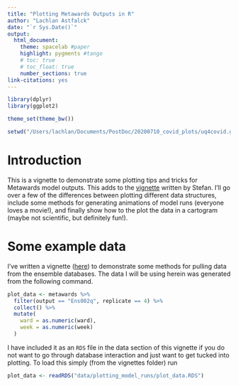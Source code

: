 ```yaml
---
title: "Plotting Metawards Outputs in R"
author: "Lachlan Astfalck"
date: "`r Sys.Date()`"
output:
  html_document:
    theme: spacelab #paper
    highlight: pygments #tango
    # toc: true
    # toc_float: true
    number_sections: true
link-citations: yes
---
```


\newcommand{\by}{\textbf{y}}
\newcommand{\bY}{\textbf{Y}}
\newcommand{\bx}{\textbf{x}}
\newcommand{\bf}{\textbf{f}}
\newcommand{\bmu}{\boldsymbol{\mu}}

```r

library(dplyr)
library(ggplot2)

theme_set(theme_bw())

setwd("/Users/lachlan/Documents/PostDoc/20200710_covid_plots/uq4covid.github.io/vignettes")
```

# Introduction

This is a vignette to demonstrate some plotting tips and tricks for Metawards model outputs. This adds to the [vignette](https://uq4covid.github.io/vignettes/metawards_plot) written by Stefan. I'll go over a few of the differences between plotting different data structures, include some methods for generating animations of model runs (everyone loves a movie!), and finally show how to the plot the data in a cartogram (maybe not scientific, but definitely fun!). 

# Some example data

I've written a vignette ([here](https://uq4covid.github.io/vignettes/database_interaction)) to demonstrate some methods for pulling data from the ensemble databases. The data I will be using herein was generated from the following command.

```r
plot_data <- metawards %>%
  filter(output == "Ens002q", replicate == 4) %>%
  collect() %>%
  mutate(
    ward = as.numeric(ward),
    week = as.numeric(week)
  )
```

I have included it as an `RDS` file in the data section of this vignette if you do not want to go through database interaction and just want to get tucked into plotting. To load this simply (from the vignettes folder) run

```r
plot_data <- readRDS("data/plotting_model_runs/plot_data.RDS")
```



<!-- 
site: "bookdown::bookdown_site"
output:
  bookdown::gitbook: default
  code_folding: hide 
documentclass: book -->